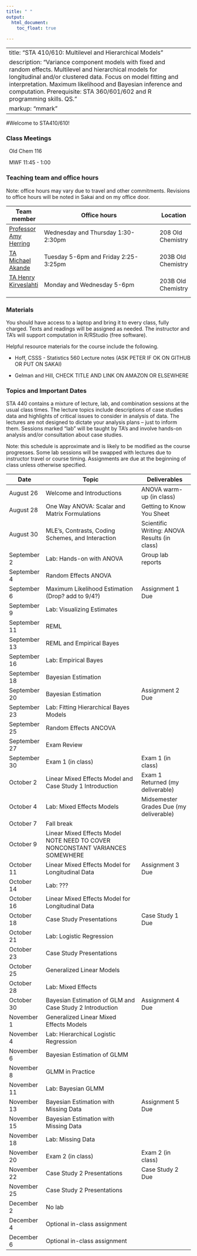 ```yaml
---
title: " "
output: 
  html_document:
    toc_float: true
  
---
```


---
title: "STA 410/610: Multilevel and Hierarchical Models"
description: "Variance component models with fixed and random effects. Multilevel and hierarchical models for longitudinal and/or clustered data. Focus on model fitting and interpretation. Maximum likelihood and Bayesian inference and computation. Prerequisite: STA 360/601/602 and R programming skills. QS."
markup: "mmark"
---



#Welcome to STA410/610!

### Class Meetings

<font color="#6CA0DC"><i class="fas fa-university fa-lg"></i></font> &nbsp; Old Chem 116

<font color="#6CA0DC"><i class="fas fa-calendar-alt fa-lg"></i></font> &nbsp; MWF 11:45 - 1:00


### Teaching team and office hours 


Note: office hours may vary due to travel and other commitments. Revisions to office hours will be noted in Sakai and on my office door. 

| Team member | Office hours | Location |
| ----------  | -------------------------------------         | ---- |
| [Professor Amy Herring](https://stat.duke.edu/people/amy-h-herring)  <a href="mailto:amy.herring@duke.edu" title="email"><i class="fa fa-envelope"></i></a> &nbsp;  | Wednesday and Thursday 1:30-2:30pm | 208 Old Chemistry |
 [TA Michael Akande](https://www2.stat.duke.edu/~oma9/)  <a href="mailto:olanrewaju.akande@duke.edu" title="email"><i class="fa fa-envelope"></i></a> &nbsp;  | Tuesday 5-6pm and Friday 2:25-3:25pm | 203B Old Chemistry
 [TA Henry Kirveslahti](https://stat.duke.edu/people/henry-kirveslahti-1)  <a href="mailto:henry.kirveslahti@duke.edu" title="email"><i class="fa fa-envelope"></i></a> &nbsp; | Monday and Wednesday 5-6pm | 203B Old Chemistry
 
                  


### Materials

You should have access to a laptop and bring it to every class, fully charged. Texts and readings will be assigned as needed. The instructor and TA's will support computation in R/RStudio (free software). 

Helpful resource materials for the course include the following.

- Hoff, CSSS - Statistics 560 Lecture notes (ASK PETER IF OK ON GITHUB OR PUT ON SAKAI)

- Gelman and Hill, CHECK TITLE AND LINK ON AMAZON OR ELSEWHERE


### Topics and Important Dates

STA 440 contains a mixture of lecture, lab, and combination sessions at the usual class times. The lecture topics include descriptions of case studies data and highlights of critical issues to consider in analysis of data. The lectures are not designed to dictate your analysis plans -- just to inform them. Sessions marked "lab" will be taught by TA's and involve hands-on analysis and/or consultation about case studies.

Note: this schedule is approximate and is likely to be modified as the course progresses. Some lab sessions will be swapped with lectures due to instructor travel or course timing. Assignments are due at the beginning of class unless otherwise specified. 



|Date           |Topic                      |Deliverables     |
| ----------    | ---------------------------         | --------------- |
| August 26     | Welcome and Introductions        | ANOVA warm-up (in class)        |
| August 28     | One Way ANOVA: Scalar and Matrix Formulations    |   Getting to Know You Sheet              |
| August 30     |  MLE's, Contrasts, Coding Schemes, and Interaction      |    Scientific Writing: ANOVA Results (in class)     |
| September 2    |  Lab: Hands-on with ANOVA     |  Group lab reports      |
| September 4   | Random Effects ANOVA |  |
| September 6   | Maximum Likelihood Estimation (Drop? add to 9/4?) | Assignment 1 Due |
| September 9  | Lab: Visualizing Estimates |  |
| September 11  | REML  |  |
| September 13  | REML and Empirical Bayes |  |
| September 16  | Lab: Empirical Bayes |   |
| September 18  | Bayesian Estimation |   |
| September 20  | Bayesian Estimation | Assignment 2 Due |
| September 23  | Lab: Fitting Hierarchical Bayes Models |  |
| September 25  | Random Effects ANCOVA |  |
| September 27  | Exam Review |  |
| September 30  |  Exam 1 (in class)           | Exam 1 (in class) |
| October 2     | Linear Mixed Effects Model and Case Study 1 Introduction | Exam 1 Returned (my deliverable)  | 
| October 4     | Lab: Mixed Effects Models | Midsemester Grades Due (my deliverable)  |
| October 7    | Fall break  |  |
| October 9    | Linear Mixed Effects Model NOTE NEED TO COVER NONCONSTANT VARIANCES SOMEWHERE |  |
| October 11    | Linear Mixed Effects Model for Longitudinal Data | Assignment 3 Due  |
| October 14    | Lab: ??? |  |
| October 16    | Linear Mixed Effects Model for Longitudinal Data |  |
| October 18    | Case Study Presentations |  Case Study 1 Due |
| October 21    | Lab: Logistic Regression | | 
| October 23    | Case Study Presentations | |
| October 25    | Generalized Linear Models  | | 
| October 28    | Lab: Mixed Effects  | | 
| October 30    | Bayesian Estimation of GLM and Case Study 2 Introduction  | Assignment 4 Due   |
| November 1    | Generalized Linear Mixed Effects Models |  |
| November 4    | Lab: Hierarchical Logistic Regression | | 
| November 6    | Bayesian Estimation of GLMM |  |
| November 8    | GLMM in Practice  |  |
| November 11   | Lab: Bayesian GLMM | |
| November 13   | Bayesian Estimation with Missing Data | Assignment 5 Due |
| November 15   | Bayesian Estimation with Missing Data |  |
| November 18   | Lab: Missing Data |  |
| November 20   | Exam 2 (in class) | Exam 2 (in class) | 
| November 22   | Case Study 2 Presentations | Case Study 2 Due |
| November 25   | Case Study 2 Presentations |  |
| December 2    | No lab |  |
| December 4    | Optional in-class assignment |  |
| December 6    | Optional in-class assignment |  |


